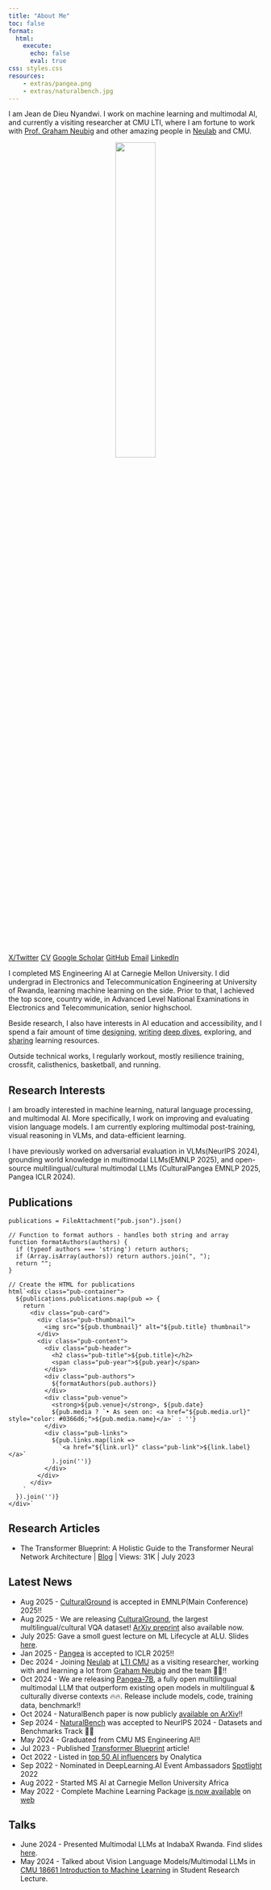 ```yaml
---
title: "About Me"
toc: false
format:
  html:
    execute:
      echo: false
      eval: true
css: styles.css
resources:
    - extras/pangea.png
    - extras/naturalbench.jpg
---
```



I am Jean de Dieu Nyandwi. I work on machine learning and multimodal AI, and currently a visiting researcher at CMU LTI, where I am fortune to work with [Prof. Graham Neubig](http://phontron.com/) and other amazing people in [Neulab](https://www.cs.cmu.edu/~neulab/) and CMU.

<center>
<img src="profilepic.jpg" style="float:middle; width: 40%; display: block;margin-left: auto; margin-right: auto;border-radius: 9px"/>
</center>
<br>

:::{.d-flex .justify-content-center .gap-2 .flex-wrap .mt-2}
[X/Twitter](https://x.com/jeande_d){.btn .btn-sm .btn-outline-secondary}
[CV](https://nyandwi.com/extras/cv.pdf){.btn .btn-sm .btn-outline-secondary}
[Google Scholar](https://scholar.google.com/citations?user=X1KlIsQAAAAJ&hl=en){.btn .btn-sm .btn-outline-secondary}
[GitHub](https://github.com/Nyandwi){.btn .btn-sm .btn-outline-secondary}
[Email](mailto:jeandedi@andrew.cmu.edu){.btn .btn-sm .btn-outline-secondary}
[LinkedIn](https://www.linkedin.com/in/nyandwi/){.btn .btn-sm .btn-outline-secondary}
:::

I completed MS Engineering AI at Carnegie Mellon University. I did undergrad in Electronics and Telecommunication Engineering at University of Rwanda, learning machine learning on the side. Prior to that, I achieved the top score, country wide, in Advanced Level National Examinations in Electronics and Telecommunication, senior highschool.

Beside research, I also have interests in AI education and accessibility, and I spend a fair amount of time [designing](https://nyandwi.com/machine_learning_complete/), [writing](https://deeprevision.github.io/) [deep dives](https://deeprevision.github.io/posts/001-transformer/), exploring, and [sharing](https://twitter.com/Jeande_d) learning resources.

Outside technical works, I regularly workout, mostly resilience training, crossfit, calisthenics, basketball, and running.

## Research Interests

I am broadly interested in machine learning, natural language processing, and multimodal AI. More specifically, I work on improving and evaluating vision language models. I am currently exploring multimodal post-training, visual reasoning in VLMs, and data-efficient learning.

I have previously worked on adversarial evaluation in VLMs(NeurIPS 2024), grounding world knowledge in multimodal LLMs(EMNLP 2025), and open-source multilingual/cultural multimodal LLMs (CulturalPangea EMNLP 2025, Pangea ICLR 2024).

## Publications


```ojs
publications = FileAttachment("pub.json").json()

// Function to format authors - handles both string and array
function formatAuthors(authors) {
  if (typeof authors === 'string') return authors;
  if (Array.isArray(authors)) return authors.join(", ");
  return "";
}

// Create the HTML for publications
html`<div class="pub-container">
  ${publications.publications.map(pub => {
    return `
      <div class="pub-card">
        <div class="pub-thumbnail">
          <img src="${pub.thumbnail}" alt="${pub.title} thumbnail">
        </div>
        <div class="pub-content">
          <div class="pub-header">
            <h2 class="pub-title">${pub.title}</h2>
            <span class="pub-year">${pub.year}</span>
          </div>
          <div class="pub-authors">
            ${formatAuthors(pub.authors)}
          </div>
          <div class="pub-venue">
            <strong>${pub.venue}</strong>, ${pub.date}
            ${pub.media ? `• As seen on: <a href="${pub.media.url}" style="color: #0366d6;">${pub.media.name}</a>` : ''}
          </div>
          <div class="pub-links">
            ${pub.links.map(link => 
              `<a href="${link.url}" class="pub-link">${link.label}</a>`
            ).join('')}
          </div>
        </div>
      </div>
    `
  }).join('')}
</div>`
```

## Research Articles

-   The Transformer Blueprint: A Holistic Guide to the Transformer Neural Network Architecture \| [Blog](https://deeprevision.github.io/posts/001-transformer/) \| Views: 31K \| July 2023

## Latest News

* Aug 2025 - [CulturalGround](https://huggingface.co/datasets/neulab/CulturalGround) is accepted in EMNLP(Main Conference) 2025!!
* Aug 2025 - We are releasing [CulturalGround](https://huggingface.co/datasets/neulab/CulturalGround), the largest multilingual/cultural VQA dataset! [ArXiv preprint](https://arxiv.org/abs/2508.07414) also available now. 
* July 2025: Gave a smoll guest lecture on ML Lifecycle at ALU. Slides [here](https://docs.google.com/presentation/d/1b60xdBCpfq4GwJzeA5zejN8jynUlhNYKMv3r5VI2YS8/edit?usp=sharing).
* Jan 2025 - [Pangea](https://neulab.github.io/Pangea) is accepted to ICLR 2025!!
* Dec 2024 - Joining [Neulab](http://www.cs.cmu.edu/~neulab/index.html) at [LTI CMU](https://www.lti.cs.cmu.edu/) as a visiting researcher, working with and learning a lot from [Graham Neubig](https://phontron.com/) and the team 🤍🥳!!
* Oct 2024 - We are releasing [Pangea-7B](https://neulab.github.io/Pangea), a fully open multilingual multimodal LLM that outperform existing open models in multilingual & culturally diverse contexts 🔥🔥. Release include models, code, training data, benchmark!!
* Oct 2024 - NaturalBench paper is now publicly [available on ArXiv](https://arxiv.org/abs/2410.14669)!!
* Sep 2024 - [NaturalBench](http://linzhiqiu.github.io/papers/naturalbench) was accepted to NeurIPS 2024 - Datasets and Benchmarks Track 🥳🔥
* May 2024 - Graduated from CMU MS Engineering AI!!
* Jul 2023 - Published [Transformer Blueprint](https://deeprevision.github.io/posts/001-transformer/) article!
* Oct 2022 - Listed in [top 50 AI influencers](https://onalytica.com/blog/posts/whos-who-in-artificial-intelligence-top-50-influencers/) by Onalytica
* Sep 2022 - Nominated in DeepLearning.AI Event Ambassadors [Spotlight](https://www.deeplearning.ai/blog/pie-ai-ambassadors-2022/) 2022
* Aug 2022 - Started MS AI at Carnegie Mellon University Africa
* May 2022 - Complete Machine Learning Package [is now available](https://twitter.com/Jeande_d/status/1525091467324035075?s=20&t=On0KI3EyJ8Z7PDkrevNv-A) on [web](https://nyandwi.com/machine_learning_complete/)

## Talks

* June 2024 - Presented Multimodal LLMs at IndabaX Rwanda. Find slides [here](https://docs.google.com/presentation/d/1UKCfqOwFZtLynZ75aqdIBfQ328BD5X1jOE_Lt2ZROcM/edit?usp=sharing).
* May 2024 - Talked about Vision Language Models/Multimodal LLMs in [CMU 18661 Introduction to Machine Learning](https://18661.github.io/) in Student Research Lecture.